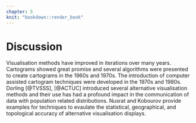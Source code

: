 ```yaml
---
chapter: 5
knit: "bookdown::render_book"
---
```


# Discussion

Visualisation methods have improved in iterations over many years. Cartograms showed great promise and several algorithms were presented to create cartograms in the 1960s and 1970s.
The introduction of computer assisted cartogram techniques were developed in the 1970s and 1980s. Dorling [@TVSSS], [@ACTUC] introduced several alternative visualisation methods and their use has had a profound impact in the communication of data with population related distributions.
Nusrat and Kobourov provide examples for techniques to evaulate the statistical, geographical, and topological accuracy of alternative visualisation displays. 
